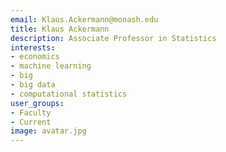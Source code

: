 ```yaml
---
email: Klaus.Ackermann@monash.edu
title: Klaus Ackermann
description: Associate Professor in Statistics
interests:
- economics
- machine learning
- big
- big data
- computational statistics
user_groups:
- Faculty
- Current
image: avatar.jpg
---
```

